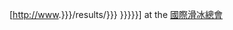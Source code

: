 [http://www.{{{1|{{{domain}}}}}}/results/{{{2|{{{id}}}}}} {{{3|{{{name|{{PAGENAME}}}}}}}}] at the [[國際滑冰總會]]<noinclude>
{{Documentation}}
</noinclude>